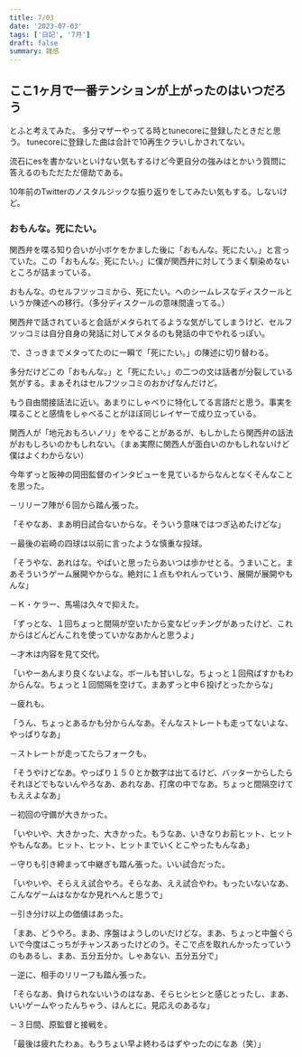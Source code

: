 ```yaml
---
title: 7/03
date: '2023-07-03'
tags: ['日記', '7月']
draft: false
summary: 雑感
---
```

<div class="max-w-md mx-auto bg-white shadow-md rounded-md p-6 dark:text-black">

## ここ1ヶ月で一番テンションが上がったのはいつだろう
とふと考えてみた。
多分マザーやってる時とtunecoreに登録したときだと思う。
tunecoreに登録した曲は合計で10再生クラいしかされてない。

流石にesを書かないといけない気もするけど今更自分の強みはとかいう質問に答えるのもただただ億劫である。

10年前のTwitterのノスタルジックな振り返りをしてみたい気もする。しないけど。

</div>

<div class="max-w-md mx-auto bg-white shadow-md rounded-md p-6 dark:text-black">

### おもんな。死にたい。
関西弁を喋る知り合いが小ボケをかました後に「おもんな。死にたい。」と言っていた。この「おもんな。死にたい。」に僕が関西弁に対してうまく馴染めないところが詰まっている。

おもんな。のセルフツッコミから、死にたい。へのシームレスなディスクールというか陳述への移行。（多分ディスクールの意味間違ってる。）


関西弁で話されていると会話がメタられてるような気がしてしまうけど、セルフツッコミは自分自身の発話に対してメタるのも発話の中でやれるっぽい。

で、さっきまでメタってたのに一瞬で「死にたい。」の陳述に切り替わる。

多分だけどこの「おもんな。」と「死にたい。」の二つの文は話者が分裂している気がする。まぁそれはセルフツッコミのおかげなんだけど。

もう自由間接話法に近い。あまりにしゃべりに特化してる言語だと思う。事実を喋ることと感情をしゃべることがほぼ同じレイヤーで成り立っている。

関西人が「地元おもろいノリ」をやることがあるが、もしかしたら関西弁の話法がおもしろいのかもしれない。（まぁ実際に関西人が面白いのかもしれないけど僕はよくわからない）

今年ずっと阪神の岡田監督のインタビューを見ているからなんとなくそんなことを思った。

</div>

<div class="flex ">
  <div class="bg-gray-200 p-8 dark:text-black">


－リリーフ陣が６回から踏ん張った。

「そやなあ、まあ明日試合ないからな。そういう意味ではつぎ込めたけどな」

－最後の岩崎の四球は以前に言ったような慎重な投球。

「そうやな、あれはな。やばいと思ったらあいつは歩かせとる。うまいこと。まあそういうゲーム展開やからな。絶対に１点もやれんっていう、展開が展開やもんな」

－Ｋ・ケラー、馬場は久々で抑えた。

「ずっとな、１回ちょっと間隔が空いたから変なピッチングがあったけど、これからはどんどんこれを使っていかなあかんと思うよ」

－才木は内容を見て交代。

「いやーあんまり良くないよな。ボールも甘いしな。ちょっと１回飛ばすかもわからんな。ちょっと１回間隔を空けて。まあずっと中６投げとったからな」

－疲れも。

「うん、ちょっとあるかも分からんなあ。そんなストレートも走ってないよな、やっぱりなあ」

－ストレートが走ってたらフォークも。

「そうやけどなあ。やっぱり１５０とか数字は出てるけど、バッターからしたらそれほどでもないんやろなあ、あれなあ、打席の中でなあ。ちょっと間隔空けてもええよなあ」

－初回の守備が大きかった。

「いやいや、大きかった、大きかった。もうなあ、いきなりお前ヒット、ヒットやもんなあ。ヒット、ヒット、ヒットまでいくとこやったもんなあ」

－守りも引き締まって中継ぎも踏ん張った。いい試合だった。

「いやいや、そらええ試合やろ。そらなあ、ええ試合やわ。もったいないなあ、こんなゲームはなかなか見れへんと思うで」

－引き分け以上の価値はあった。

「まあ、どうやろ。まあ、序盤はようしのいだけどな。まあ、ちょっと中盤ぐらいで今度はこっちがチャンスあったけどのう。そこで点を取れんかったっていうのもあるし、まあ、五分五分か。しゃあない、五分五分で」

－逆に、相手のリリーフも踏ん張った。

「そらなあ、負けられないいうのはなあ、そらヒシヒシと感じとったし、まあ、いいゲームやったんちゃう、ほんとに。見応えのあるな」

－３日間、原監督と接戦を。

「最後は疲れたわぁ。もうちょい早よ終わるはずやったのになあ（笑）」

  </div>
</div>
